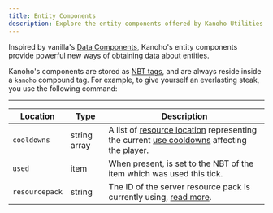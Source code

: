 ```yaml
---
title: Entity Components
description: Explore the entity components offered by Kanoho Utilities.
---
```


Inspired by vanilla's [Data Components](https://minecraft.wiki/w/Data_component_format),
Kanoho's entity components provide powerful new ways of obtaining data about entities.

Kanoho's components are stored as [NBT tags](https://minecraft.wiki/w/NBT_format), and are always reside inside a `kanoho` compound tag.
For example, to give yourself an everlasting steak, you use the following command:

---

| Location       | Type         | Description                                                                                                                                                                                           |
| -------------- | ------------ | ----------------------------------------------------------------------------------------------------------------------------------------------------------------------------------------------------- |
| `cooldowns`    | string array | A list of [resource location](https://minecraft.wiki/w/Resource_location) representing the current [use cooldowns](https://minecraft.wiki/w/Data_component_format#use_cooldown) affecting the player. |
| `used`         | item         | When present, is set to the NBT of the item which was used this tick.                                                                                                                                 |
| `resourcepack` | string       | The ID of the server resource pack is currently using, [read more](../resourcepack). |